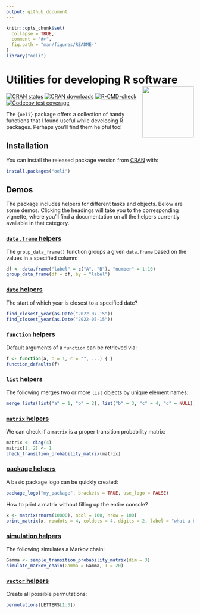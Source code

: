 ```yaml
---
output: github_document
---
```


<!-- README.md is generated from README.Rmd. Please edit that file -->

```r
knitr::opts_chunk$set(
  collapse = TRUE,
  comment = "#>",
  fig.path = "man/figures/README-"
)
library("oeli")
```

# Utilities for developing R software <a href="https://loelschlaeger.de/oeli/"><img src="man/figures/logo.png" align="right" height="138" /></a>

<!-- badges: start -->
[![CRAN status](https://www.r-pkg.org/badges/version/oeli)](https://CRAN.R-project.org/package=oeli)
[![CRAN downloads](https://cranlogs.r-pkg.org/badges/last-month/oeli)](https://CRAN.R-project.org/package=oeli)
[![R-CMD-check](https://github.com/loelschlaeger/oeli/actions/workflows/R-CMD-check.yaml/badge.svg)](https://github.com/loelschlaeger/oeli/actions/workflows/R-CMD-check.yaml)
[![Codecov test coverage](https://codecov.io/gh/loelschlaeger/oeli/branch/master/graph/badge.svg)](https://app.codecov.io/gh/loelschlaeger/oeli?branch=master)
<!-- badges: end -->

The `{oeli}` package offers a collection of handy functions that I found useful while developing R packages. Perhaps you'll find them helpful too!

## Installation

You can install the released package version from [CRAN](https://CRAN.R-project.org) with:

``` r
install.packages("oeli")
```

## Demos

The package includes helpers for different tasks and objects. Below are some demos. Clicking the headings will take you to the corresponding vignette, where you'll find a documentation on all the helpers currently available in that category.

### [`data.frame` helpers](https://loelschlaeger.de/oeli/articles/package_helpers.html)

The `group_data_frame()` function groups a given `data.frame` based on the values in a specified column:

```r
df <- data.frame("label" = c("A", "B"), "number" = 1:10)
group_data_frame(df = df, by = "label")
```

### [`date` helpers](https://loelschlaeger.de/oeli/articles/date_helpers.html)

The start of which year is closest to a specified date?

```r
find_closest_year(as.Date("2022-07-15"))
find_closest_year(as.Date("2022-05-15"))
```

### [`function` helpers](https://loelschlaeger.de/oeli/articles/function_helpers.html)

Default arguments of a `function` can be retrieved via:

```r
f <- function(a, b = 1, c = "", ...) { }
function_defaults(f)
```

### [`list` helpers](https://loelschlaeger.de/oeli/articles/list_helpers.html)

The following merges two or more `list` objects by unique element names:

```r
merge_lists(list("a" = 1, "b" = 2), list("b" = 3, "c" = 4, "d" = NULL))
```

### [`matrix` helpers](https://loelschlaeger.de/oeli/articles/matrix_helpers.html)

We can check if a `matrix` is a proper transition probability matrix:

```r
matrix <- diag(4)
matrix[1, 2] <- 1
check_transition_probability_matrix(matrix)
```

### [package helpers](https://loelschlaeger.de/oeli/articles/package_helpers.html)

A basic package logo can be quickly created:

```r
package_logo("my_package", brackets = TRUE, use_logo = FALSE)
```

How to print a matrix without filling up the entire console?

```r
x <- matrix(rnorm(10000), ncol = 100, nrow = 100)
print_matrix(x, rowdots = 4, coldots = 4, digits = 2, label = "what a big matrix")
```

### [simulation helpers](https://loelschlaeger.de/oeli/articles/simulation_helpers.html)

The following simulates a Markov chain:

```r
Gamma <- sample_transition_probability_matrix(dim = 3)
simulate_markov_chain(Gamma = Gamma, T = 20)
``` 

### [`vector` helpers](https://loelschlaeger.de/oeli/articles/package_helpers.html)

Create all possible permutations:

```r
permutations(LETTERS[1:3])
```
